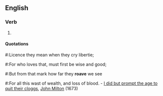 ==English==

===Verb===
{{en-verb|roav|es}}

# {{archaic spelling of|[[rove]]}}

====Quotations====
#:Licence they mean when they cry libertie;
#:For who loves that, must first be wise and good;
#:But from that mark how far they '''roave''' we see
#:For all this wast of wealth, and loss of blood. - [[s:I did but prompt the age to quit their cloggs|I did but prompt the age to quit their cloggs]], [[w:John Milton|John Milton]] (1673)